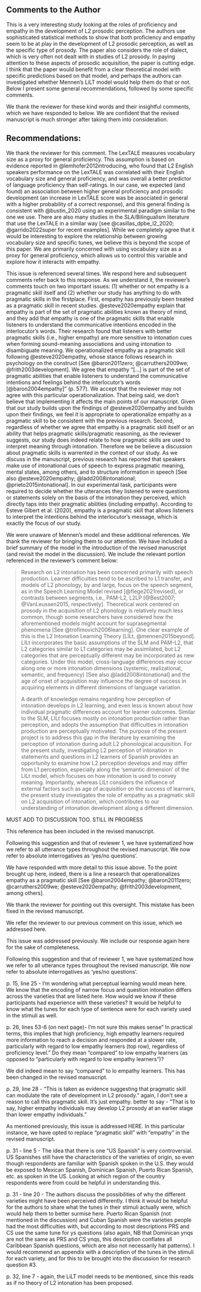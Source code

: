 ## Comments to the Author

\RC This is a very interesting study looking at the roles of proficiency and empathy in the development of L2 prosodic perception. The authors use sophisticated statistical methods to show that both proficiency and empathy seem to be at play in the development of L2 prosodic perception, as well as the specific type of prosody. The paper also considers the role of dialect, which is very often not dealt with in studies of L2 prosody. In paying attention to these aspects of prosodic acquisition, the paper is cutting edge. I think that the paper would benefit from a clear theoretical model with specific predictions based on that model, and perhaps the authors can investigated whether Mennen's LiLT model would help them do that or not. Below I present some general recommendations, followed by some specific comments. 

We thank the reviewer for these kind words and their insightful comments, which we have responded to below. 
We are confident that the revised manuscript is much stronger after taking them into consideration. 

\Done
\Easy




## Recommendations: 

\RC{I would like to see more discussion about proficiency which as I understand was really about vocabulary. What do the authors think the relationship between vocabulary size and prosodic comprehension is? It would be interesting to see more discussion of this in the paper, since the authors made a decision to measure “proficiency” in this way. Is it that learners might be acquiring more “things” overall? More words but also more tunes? This could be explored further.}

<!--
https://github.com/RAP-group/empathy_intonation_perc/issues/45
-->

We thank the reviewer for this comment. 
The LexTALE measures vocabulary size as a proxy for general proficiency. 
This assumption is based on evidence reported in @lemhofer2012introducing, who found that L2 English speakers performance on the LexTALE was correlated with their English vocabulary size and general proficiency, and was overall a better predictor of language proficiency than self-ratings.
In our case, we expected (and found) an association between higher general proficiency and prosodic development (an increase in LexTALE score was be associated in general with a higher probability of a correct response), and this general finding is consistent with @bustin_2020 using an experimental paradigm similar to the one we use.
There are also many studies in the SLA/Bilingualism literature that use the LexTALE in a similar way [see @casillas_dpbe_l2_2020; @garrido2022super for recent examples].
While we completely agree that it would be interesting to explore the relationship between growing vocabulary size and specific tunes, we believe this is beyond the scope of this paper. 
We are primarily concerned with using vocabulary size as a proxy for general proficiency, which allows us to control this variable and explore how it interacts with empathy. 

\Done
\Easy




\RC{As mentioned in the detailed comments, I don’t think it makes sense to conflate empathy and “pragmatic skills”. I know the authors claim that they are “operationalizing” empathy as pragmatic skills, but I don’t see a need to do this. While being highly empathetic might and probably does play a role in one’s pragmatic skills, I don’t think it makes sense to say they are the same thing. I think the authors can simply talk about empathy and leave it there, which is what they are doing in the analysis anyway.}

<!--
https://github.com/RAP-group/empathy_intonation_perc/issues/46
https://github.com/RAP-group/empathy_intonation_perc/issues/55
https://github.com/RAP-group/empathy_intonation_perc/issues/61
-->

This issue is referenced several times. 
We respond here and subsequent comments refer back to this response. 
As we understand it, the reviewer's comments touch on two important issues: (1) whether or not empathy is a pragmatic skill itself and (2) whether our study has anything to do with pragmatic skills in the firstplace. 
First, empathy has previously been treated as a pragmatic skill in recent studies. 
@esteve2020empathy explain that empathy is part of the set of pragmatic abilities known as theory of mind, and they add that empathy is one of the pragmatic skills that enable listeners to understand the communicative intentions encoded in the interlocutor's words. 
Their research found that listeners with better pragmatic skills (i.e., higher empathy) are more sensitive to intonation cues when forming sound-meaning associations and using intonation to disambiguate meaning. 
We operationalized empathy as a pragmatic skill following @esteve2020empathy, whose stance follows research in psychology on the construct [See @baron2011zero; @carruthers2009we; @frith2003development]. 
We agree that empathy "[...] is part of the set of pragmatic abilities that enable listeners to understand the communicative intentions and feelings behind the interlocutor’s words [@baron2004empathy]" (p. 577). 
We accept that the reviewer may not agree with this particular operationalization. 
That being said, we don't believe that implementing it affects the main points of our manuscript. 
Given that our study builds upon the findings of @esteve2020empathy and builds upon their findings, we feel it is appropriate to operationalize empathy as a pragmatic skill to be consistent with the previous research.
Second, regardless of whether we agree that empathy is a pragmatic skill itself or an ability that helps pragmatic skills/pragmatic reasoning, as the reviewer suggests, our study does indeed relate to how pragmatic skills are used to interpret meaning through intonation. 
Therefore we be believe a discussion about pragmatic skills is warrented in the context of our study. 
As we discuss in the manuscript, previous research has reported that speakers make use of intonational cues of speech to express pragmatic meaning, mental states, among others, and to structure information in speech [See also @esteve2020empathy; @ladd2008intonational; @prieto2015intonational]. 
In our experimental task, participants were required to decide whether the utterances they listened to were questions or statements solely on the basis of the intonation they perceived, which directly taps into their pragmatic abilities (including empathy). 
According to Esteve Gibert et al. (2020), empathy is a pragmatic skill that allows listeners to interpret the intentions behind the interlocutor's message, which is exactly the focus of our study.




\Done
\Easy





\RC{This is also mentioned in the more detailed comments, but I would like to see some sort of description of the tunes (at least the nuclear configurations) for each variety and sentence type. At the very least a very phonetic description would do (e.g. a rise to a high tone in the nuclear stressed vowel, followed by a fall to a low boundary tone). But I think this would make for a better discussion of the findings. This might also help the authors to make sense of the finding about wh-questions and the role of proficiency and empathy for those. Why wh-questions?}

\WorkInProgress
\Easy




\RC{While the paper points out the need for L2 models to account for levels further than the segment, the paper doesn’t make any suggestions about how to do so and does not mention the most recent proposal of a model for L2 intonation. Please check the following for the model more generally: 

Mennen, I. (2015). Beyond segments: Towards a L2 intonation learning theory. In E. Delais-Roussaire, M. Avanzi, \& S. Herment (Eds.), Prosody and language in contact (pp. 171–188). Heidelberg, Germany: Springer

And specifically for the case of Spanish:

Sánchez Alvarado, Covadonga. 2020. The production and perception of subject focus prosody in L2 Spanish. University of Massachusetts Amherst dissertation. 

Alvarado, Covadonga Sánchez and Armstrong, Meghan. "Prosodic Marking of Object Focus in L2 Spanish" Studies in Hispanic and Lusophone Linguistics, vol. 15, no. 1, 2022, pp. 211-250. <https://www.degruyter.com/document/doi/10.1515/shll-2022-2060/html>
}

We were unaware of Mennen's model and these additional references.
We thank the reviewer for bringing them to our attention. 
We have included a brief summary of the model in the introduction of the revised manuscript (and revisit the model in the discussion). 
We include the relevant portion referenced in the reviewer's comment below: 

> Research on L2 intonation has been concerned primarily with speech production. 
Learner difficulties tend to be ascribed to L1 transfer, and models of L2 phonology, by and large, focus on the speech segment, as in the Speech Learning Model revised [@flege2021revised], or contrasts between segments, i.e., PAM-L2, L2LP [@Best2007; @VanLeussen2015, respectively]. 
Theoretical work centered on prosody in the acquisition of L2 phonology is relatively much less common, though some researchers have considered how the aforementioned models might account for suprasegmental phenomena [See @trofimovich2006learning]. 
One clear example of this is the L2 Intonation Learning Theory [LILt, @mennen2015beyond]. 
LILt incorporates the basic assumptions of the SLM and PAM-L2, that L2 categories similar to L1 categories may be assimilated, but L2 categories that are perceptually different may be incorporated as new categories. 
Under this model, cross-language differences may occur along one or more intonation dimensions (systemic, realizational, semantic, and frequency) [See also @ladd2008intonational] and the age of onset of acquisition may influence the degree of success in acquiring elements in different dimensions of language variation. 
>
> A dearth of knowledge remains regarding how perception of intonation develops in L2 learning, and even less is known about how individual pragmatic differences account for learner outcomes. 
Similar to the SLM, LILt focuses mostly on intonation production rather than perception, and adopts the assumption that difficulties in intonation production are perceptually motivated. 
The purpose of the present project is to address this gap in the literature by examining the perception of intonation during adult L2 phonological acquisition. 
For the present study, investigating L2 perception of intonation in statements and questions in L2 learners of Spanish provides an opportunity to examine how L2 perception develops and may differ from L1 perception, especially along the 'semantic dimension' of the LILt model, which focuses on how intonation is used to convey meaning. 
Importantly, whereas LILt considers the influence of external factors such as age of acquisition on the success of learners, the present study investigates the role of empathy as a pragmatic skill on L2 acquisition of intonation, which contributes to our understanding of intonation development along a different dimension.

<!--
The L2 Intonation Learning Theory (LILt) (Mennen, 2015) is the first model to account for L2 acquisition of intonation specifically. LILt (Mennen, 2015) serves as a tool to assess differences and similarities in intonation across languages and to predict the relative difficulty that L2 learners may experience during the process of acquisition of L2 intonation. The model implements the dimensions of language variation proposed by Ladd (1996) and claims that differences in intonation across languages can occur along four intonation dimensions. Understanding intonation differences across the four dimensions allows us to identify the possible challenges that learners may face during L2 acquisition.

First, the ‘systemic dimension’ encompasses differences in the inventory and distribution of categorical phonological elements. For example, the tonal sequence L*HL% is observed in the English of Belfast and Glasgow but not in American English (Ladd, 1996); and in languages like Greek, phrasal accents can be realized even in unstressed syllables to express focus in yes/no questions (Arvaniti et al., 2006), but not in other languages. Second, the ‘realisational dimension’ refers to the different ways in which the categorical elements are realized phonetically. For example, the alignment of pre-nuclear rises happens earlier in English than in German (Atterer and Ladd, 2004). Third, the ‘semantic dimension’ accounts for how categorical elements are used to signal intonation function and meaning. For example, languages mark interrogativity differently. In Greek, falling intonation is used for yes/no questions whereas most varieties of English use rising intonation (Arvaniti et al., 2006). Fourth, the ‘frequency dimension’ focuses on the frequency of use of each categorical element. For example, rises are observed much more frequently in Belfast English than in London or Cambridge English (Grabe, 2004).

LILt (Mennen, 2015) incorporates the basic assumptions of the Speech Learning Model (SLM) (Flege, 1995) and the Perceptual Assimilation Model of L2 speech learning (PAM-L2) (Best and Tyler, 2007). Some of the main assumptions of the LILt model are that L2 categories that are similar to L1 categories may be assimilated, but L2 categories that are perceptually different may be incorporated as new categories; that cross-language differences may occur along one or more intonation dimensions; and that age of onset of acquisition may influence the degree of success in acquiring elements in different dimensions. In addition, the model also highlights that fine-grained phonetic detail is important for acquisition of intonation; that adults can acquire L2 intonation that is within the norms of the intonation of native speakers; and that although transfer occurs at early stages of L2 acquisition, L2 learners improve in some dimensions of intonation over time.

While LILt (Mennen, 2015) focuses mostly on intonation production rather than perception, the model adopts the assumption that many difficulties in intonation production may be perceptually motivated, following the SLM (Flege, 1995) and PAM-L2 (Best and Tyler, 2007). For the present study, investigating L2 perception of intonation in statements and questions in L2 learners of Spanish provides an opportunity to examine how L2 perception develops and may differ from L1 perception especially along the ‘semantic dimension’ of the LILt model (Mennen, 2015), which focuses on how intonation is used to convey meaning. Importantly, whereas LILt considers the influence of external factors such as age of acquisition on the success of learners, the present study investigates the role of empathy as a pragmatic skill on L2 acquisition of intonation, which contributes to the understanding of intonation development along different dimensions.

-->

MUST ADD TO DISCUSSION TOO. STILL IN PROGRESS

\WorkInProgress
\Easy




\RC{p. 3, line 23-29 - Please also include literature on information structure (focus, givenness, etc.) as well as speaker belief states
}

\WorkInProgress
\Easy




\RC{p. 4, 47-50 - I think it could be useful to include some concrete examples of the various meanings here, to demonstrate the plethora of meanings that can arise
}

\WorkInProgress
\Easy




\RC{p. 5, 23-29 - Also reference the discussion regarding the instruction of prosody in Durwing \& Monroe 2015
}

<!--
https://github.com/RAP-group/empathy_intonation_perc/issues/51
-->

This reference has been included in the revised manuscript. 

\Done
\Easy




\RC{p. 6,paragraph beginning on line 47 - there should be some mention of Mennen’s LiLT (L2 intonational learning theory) model of L2 intonation and the recent work using this model
}

\WorkInProgress
\Easy




\RC{p. 6 line 39 - both Caribbean Spanish and Argentine (porteño?) Spanish use final f0 falls for yes-no questions (absolute interrogatives), I’m not sure this description actually captures the differences. Also, there are differences in the actual falls in different Caribbean Spanishes. Varieties of DR Spanish use what is best described as H+L* L% while Puerto Rican Spanish uses ¡H* L%. I think Hualde & Prieto also shows that question falls are actually rather common in Spanish, even if their pragmatic meanings are more restricted. 
}

\WorkInProgress
\Easy




\RC{The author(s)might consider using the term polar or yes/no questions throughout, since these terms are more accessible outside the Hispanic Linguistics lit, which tends to use “absolute interrogatives”.}

<!--
https://github.com/RAP-group/empathy_intonation_perc/issues/54
-->

Following this suggestion and that of reviewer 1, we have systematized how we refer to all utterance types throughout the revised manuscript. 
We now refer to absolute interrogatives as 'yes/no questions'. 

\Done
\Easy




\RC{p. 9 line 4 - has empathy been “operationalized as pragmatic skill” in the past? Is it really possible to say that they are the same thing, vs. one leading to the other? 
}

<!--
https://github.com/RAP-group/empathy_intonation_perc/issues/55
-->

We have responded with more detail to this issue above. 
To the point brought up here, indeed, there is a line a research that operationalizes empathy as a pragmatic skill [See @baron2004empathy; @baron2011zero; @carruthers2009we; @esteve2020empathy; @frith2003development, among others].

\Done
\Easy




\RC{p. 10 - line 45 - perceptional—> perceptual??}

<!--
https://github.com/RAP-group/empathy_intonation_perc/issues/56
-->

We thank the reviewer for pointing out this oversight. 
This mistake has been fixed in the revised manuscript. 

\Done
\Easy




\RC{research question 2 - Again, it’s hard for me to buy empathy AS a pragmatic skill itself. I would say it’s an ability that could be helpful for pragmatic skills/pragmatic reasoning. But not the same thing. If the authors disagree I’d like to see this justified more. Given what the study does, I’m not sure you have to say anything about pragmatic skills at all, you can just call it empathy.}

<!--
https://github.com/RAP-group/empathy_intonation_perc/issues/57
-->

We refer the reviewer to our previous comment on this issue, which we addressed here.

\Done
\Easy




\RC{p. 11, line 8, again, why not just call them yes-no questions?}

This issue was addressed previously. 
We include our response again here for the sake of completeness. 

Following this suggestion and that of reviewer 1, we have systematized how we refer to all utterance types throughout the revised manuscript. 
We now refer to absolute interrogatives as 'yes/no questions'. 

\Done
\Easy

\RC p. 15, line 25 - I’m wondering what perceptual learning would mean here. We know that the encoding of narrow focus and question intonation differs across the varieties that are listed here. How would we know if these participants had experience with these varieties? It would be helpful to know what the tunes for each type of sentence were for each variety used in the stimuli as well. 

\WorkInProgress
\Easy

\RC p. 26, lines 53-6 (on next page)- I’m not sure this makes sense” In practical terms, this implies that high proficiency, high empathy learners required more information to reach a decision and responded at a slower rate, particularly with regard to low empathy learners (top row), regardless of proficiency level.”
Do they mean “compared” to low empathy learners (as opposed to “particularly with regard to low empathy learners”)?

<!--
https://github.com/RAP-group/empathy_intonation_perc/issues/60
-->

We did indeed mean to say "compared" to lo empathy learners. 
This has been changed in the revised manuscript. 

\Done
\Easy




\RC p. 29, line 28 - "This is taken as evidence suggesting that pragmatic skill can modulate the rate of development in L2 prosody.” again, I don’t see a reason to call this pragmatic skill. It’s just empathy. better to say - "That is to say, higher empathy individuals may develop L2 prosody at an earlier stage than lower empathy individuals.”

<!--
https://github.com/RAP-group/empathy_intonation_perc/issues/61
-->

As mentioned previously, this issue is addressed HERE. 
In this particular instance, we have opted to replace "pragmatic skill" with "empathy" in the revised manuscript. 
\Done
\Easy




\RC p. 31 - line 5 - The idea that there is one “US Spanish” is very controversial. US Spanishes still have the characteristics of the varieties of origin, so even though respondents are familiar with Spanish spoken in the U.S. they would be exposed to Mexican Spanish, Dominican Spanish, Puerto Rican Spanish, etc. as spoken in the US. Looking at which region of the country respondents were from could be helpful in understanding this. 

\WorkInProgress
\Easy

\RC p. 31 - line 20 - The authors discuss the possibilities of why the different varieties might have been perceived differently. I think it would be helpful for the authors to share what the tunes in their stimuli actually were, which would help them to better surmise here.  Puerto Rican Spanish (not mentioned in the discussion) and Cuban Spanish were the varieties people had the most difficulties with, but according to most descriptions PRS and CS use the same tune for ys questions (also again, NB that Dominican ynqs are not the same as PRS and CS ynqs, this description conflates all Caribbean Spanish questions, which are also not necessarily hat patterns). I would recommend an appendix with a description of the tunes in the stimuli for each variety, and for this to be brought into the discussion for research question #3.

\WorkInProgress
\Easy

\RC p. 32, line 7 - again, the LiLT model needs to be mentioned, since this reads as if no theory of L2 intonation has been proposed. 

\WorkInProgress
\Easy

